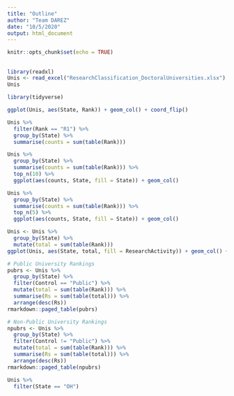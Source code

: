 ```yaml
---
title: "Outline"
author: "Team DAREZ"
date: "10/5/2020"
output: html_document
---
```


```r
knitr::opts_chunk$set(echo = TRUE)
```

## 


```r
library(readxl)
Unis <- read_excel("ResearchClassification_DoctoralUniversities.xlsx")
Unis
```



```r
library(tidyverse)
```



```r
ggplot(Unis, aes(State, Rank)) + geom_col() + coord_flip()
```


```r
Unis %>%
  filter(Rank == "R1") %>% 
  group_by(State) %>%
  summarise(counts = sum(table(Rank)))
```


```r
Unis %>%
  group_by(State) %>%
  summarise(counts = sum(table(Rank))) %>%
  top_n(10) %>%
  ggplot(aes(counts, State, fill = State)) + geom_col()
```


```r
Unis %>%
  group_by(State) %>%
  summarise(counts = sum(table(Rank))) %>% 
  top_n(5) %>% 
  ggplot(aes(counts, State, fill = State)) + geom_col()
```



```r
Unis <- Unis %>% 
  group_by(State) %>%
  mutate(total = sum(table(Rank)))
ggplot(Unis, aes(State, total, fill = ResearchActivity)) + geom_col() + coord_flip()
```




```r
# Public University Rankings
pubrs <- Unis %>% 
  group_by(State) %>%
  filter(Control == "Public") %>%
  mutate(total = sum(table(Rank))) %>%  
  summarise(Rs = sum(table(total))) %>% 
  arrange(desc(Rs))
rmarkdown::paged_table(pubrs)
```


```r
# Non-Public University Rankings
npubrs <- Unis %>% 
  group_by(State) %>%
  filter(Control != "Public") %>%
  mutate(total = sum(table(Rank))) %>%  
  summarise(Rs = sum(table(total))) %>% 
  arrange(desc(Rs))
rmarkdown::paged_table(npubrs)
```



```r
Unis %>%
  filter(State == "OH")
```


